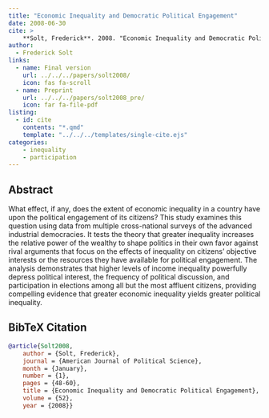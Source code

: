 ```yaml
---
title: "Economic Inequality and Democratic Political Engagement"
date: 2008-06-30
cite: >
    **Solt, Frederick**. 2008. "Economic Inequality and Democratic Political Engagement." _American Journal of Political Science_ 52(1):48-60. _American Journal of Political Science_ 52(1):48-60.
author:
  - Frederick Solt
links:
  - name: Final version
    url: ../../../papers/solt2008/
    icon: fas fa-scroll
  - name: Preprint
    url: ../../../papers/solt2008_pre/
    icon: far fa-file-pdf
listing:
  - id: cite
    contents: "*.qmd"
    template: "../../../templates/single-cite.ejs"
categories:
    - inequality
    - participation
---
```


:::{#cite}
:::

## Abstract
What effect, if any, does the extent of economic inequality in a country have upon the political engagement of its citizens? This study examines this question using data from multiple cross-national surveys of the advanced industrial democracies. It tests the theory that greater inequality increases the relative power of the wealthy to shape politics in their own favor against rival arguments that focus on the effects of inequality on citizens' objective interests or the resources they have available for political engagement. The analysis demonstrates that higher levels of income inequality powerfully depress political interest, the frequency of political discussion, and participation in elections among all but the most affluent citizens, providing compelling evidence that greater economic inequality yields greater political inequality.

## BibTeX Citation
```bibtex
@article{Solt2008,
	author = {Solt, Frederick},
	journal = {American Journal of Political Science},
	month = {January},
	number = {1},
	pages = {48-60},
	title = {Economic Inequality and Democratic Political Engagement},
	volume = {52},
	year = {2008}}
```